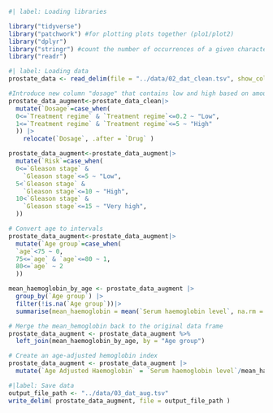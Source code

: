 ```r
#| label: Loading libraries

library("tidyverse")
library("patchwork") #for plotting plots together (plo1/plot2)
library("dplyr")
library("stringr") #count the number of occurrences of a given character in a string
library("readr")
```

```r
#| label: Loading data
prostate_data <- read_delim(file = "../data/02_dat_clean.tsv", show_col_types = FALSE)
```

```r

#Introduce new column "dosage" that contains low and high based on amount of drug used
prostate_data_augment<-prostate_data_clean|>
  mutate(`Dosage`=case_when(
  0<=`Treatment regime` & `Treatment regime`<=0.2 ~ "Low",
  1<=`Treatment regime` & `Treatment regime`<=5 ~ "High"
  )) |>
    relocate(`Dosage`, .after = `Drug` )

prostate_data_augment<-prostate_data_augment|>
  mutate(`Risk`=case_when(
  0<=`Gleason stage` &
    `Gleason stage`<=5 ~ "Low",
  5<`Gleason stage` &
    `Gleason stage`<=10 ~ "High",
  10<`Gleason stage` &
    `Gleason stage`<=15 ~ "Very high",
  ))

# Convert age to intervals
prostate_data_augment<-prostate_data_augment|>
  mutate(`Age group`=case_when(
  `age`<75 ~ 0,
  75<=`age` & `age`<=80 ~ 1,
  80<=`age` ~ 2
  ))
```

```r
mean_haemoglobin_by_age <- prostate_data_augment |>
  group_by(`Age group`) |>
  filter(!is.na(`Age group`))|>
  summarise(mean_haemoglobin = mean(`Serum haemoglobin level`, na.rm = TRUE))

# Merge the mean_hemoglobin back to the original data frame
prostate_data_augment <- prostate_data_augment %>%
  left_join(mean_haemoglobin_by_age, by = "Age group")

# Create an age-adjusted hemoglobin index
prostate_data_augment <- prostate_data_augment |>
  mutate(`Age Adjusted Haemoglobin` = `Serum haemoglobin level`/mean_haemoglobin)
```


```r
#|label: Save data
output_file_path <- "../data/03_dat_aug.tsv"
write_delim( prostate_data_augment, file = output_file_path )
```

